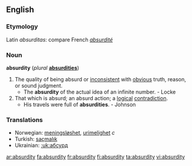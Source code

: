 ==English==

===Etymology===
Latin ''absurditas'': compare French ''[[absurdité]]''

===Noun===
'''absurdity''' (''plural'' '''[[absurdities]]''')
# The quality of being absurd or [[inconsistent]] with [[obvious]] truth, reason, or sound judgment.
#* The '''absurdity''' of the actual idea of an infinite number. - Locke
# That which is absurd; an absurd action; a [[logical]] [[contradiction]].
#* His travels were full of '''absurdities'''. - Johnson

===Translations===
*Norwegian: [[meningsløshet]], [[urimelighet]] ''c''
*Turkish: [[saçmalık]]
*Ukrainian: [[:uk:абсурд]]

[[ar:absurdity]]
[[fa:absurdity]]
[[fr:absurdity]]
[[fi:absurdity]]
[[ta:absurdity]]
[[vi:absurdity]]